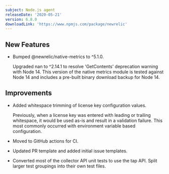 ```yaml
---
subject: Node.js agent
releaseDate: '2020-05-21'
version: 6.8.0
downloadLink: 'https://www.npmjs.com/package/newrelic'
---
```


## New Features

* Bumped @newrelic/native-metrics to ^5.1.0.

  Upgraded nan to ^2.14.1 to resolve 'GetContents' deprecation warning with Node 14. This version of the native metrics module is tested against Node 14 and includes a pre-built binary download backup for Node 14.

## Improvements

* Added whitespace trimming of license key configuration values.

  Previously, when a license key was entered with leading or trailing whitespace, it would be used as-is and result in a validation failure. This most commonly occurred with environment variable based configuration.
* Moved to GitHub actions for CI.
* Updated PR template and added initial issue templates.
* Converted most of the collector API unit tests to use the tap API. Split larger test groupings into their own test files.
